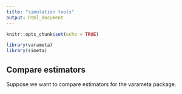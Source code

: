 ```yaml
---
title: "simulation tools"
output: html_document
---
```


```r
knitr::opts_chunk$set(echo = TRUE)
```

```r
library(varameta)
library(simeta)

```


## Compare estimators

Suppose we want to compare estimators for the varameta package. 



```r



```

